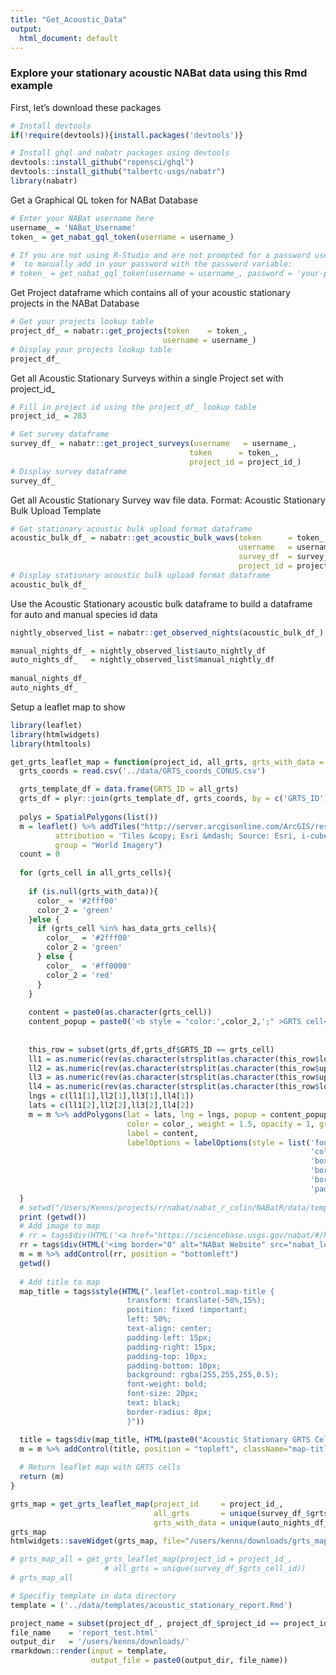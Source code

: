 ```yaml
---
title: "Get_Acoustic_Data"
output:
  html_document: default
---
```


### Explore your stationary acoustic NABat data using this Rmd example


First, let's download these packages
```r
# Install devtools
if(!require(devtools)){install.packages('devtools')}

# Install ghql and nabatr packages using devtools
devtools::install_github("ropensci/ghql")
devtools::install_github("talbertc-usgs/nabatr")
library(nabatr)
```

Get a Graphical QL token for NABat Database
```r
# Enter your NABat username here
username_ = 'NABat_Username'
token_ = get_nabat_gql_token(username = username_)

# If you are not using R-Studio and are not prompted for a password use this code below
#  to manually add in your password with the password variable:
# token_ = get_nabat_gql_token(username = username_, password = 'your-password')
```

Get Project dataframe which contains all of your acoustic stationary 
  projects in the NABat Database
```r
# Get your projects lookup table
project_df_ = nabatr::get_projects(token    = token_, 
                                  username = username_)
# Display your projects lookup table
project_df_
```

Get all Acoustic Stationary Surveys within a single Project set with project_id_
```r
# Fill in project id using the project_df_ lookup table
project_id_ = 283

# Get survey dataframe 
survey_df_ = nabatr::get_project_surveys(username   = username_,
                                        token      = token_,
                                        project_id = project_id_)
# Display survey dataframe
survey_df_
```

Get all Acoustic Stationary Survey wav file data.  Format: Acoustic Stationary Bulk Upload Template
```r
# Get stationary acoustic bulk upload format dataframe
acoustic_bulk_df_ = nabatr::get_acoustic_bulk_wavs(token      = token_, 
                                                   username   = username_, 
                                                   survey_df  = survey_df_,
                                                   project_id = project_id_)
# Display stationary acoustic bulk upload format dataframe
acoustic_bulk_df_
```

Use the Acoustic Stationary acoustic bulk dataframe to build a dataframe for auto and manual species 
  id data
```r
nightly_observed_list = nabatr::get_observed_nights(acoustic_bulk_df_)

manual_nights_df_ = nightly_observed_list$auto_nightly_df
auto_nights_df_   = nightly_observed_list$manual_nightly_df
  
manual_nights_df_
auto_nights_df_
```

Setup a leaflet map to show 
```r
library(leaflet)
library(htmlwidgets)
library(htmltools)

get_grts_leaflet_map = function(project_id, all_grts, grts_with_data = NULL){
  grts_coords = read.csv('../data/GRTS_coords_CONUS.csv')

  grts_template_df = data.frame(GRTS_ID = all_grts)
  grts_df = plyr::join(grts_template_df, grts_coords, by = c('GRTS_ID'), type = "left")
  
  polys = SpatialPolygons(list())
  m = leaflet() %>% addTiles("http://server.arcgisonline.com/ArcGIS/rest/services/World_Imagery/MapServer/tile/{z}/{y}/{x}.jpg",
          attribution = 'Tiles &copy; Esri &mdash; Source: Esri, i-cubed, USDA, USGS, AEX, GeoEye, Getmapping, Aerogrid, IGN, IGP, UPR-EGP, and the GIS User Community',
          group = "World Imagery")
  count = 0
  
  for (grts_cell in all_grts_cells){
    
    if (is.null(grts_with_data)){
      color_ = '#2fff00'
      color_2 = 'green'
    }else {
      if (grts_cell %in% has_data_grts_cells){
        color_  = '#2fff00'
        color_2 = 'green'
      } else { 
        color_  = '#ff0000'
        color_2 = 'red'
      }
    }
    
    content = paste0(as.character(grts_cell))
    content_popup = paste0('<b style = "color:',color_2,';" >GRTS cell</b>', '<br> <div style = "color:', color_2, ';" >', content, '</div>')
    
    
    this_row = subset(grts_df,grts_df$GRTS_ID == grts_cell)
    ll1 = as.numeric(rev(as.character(strsplit(as.character(this_row$lowerleft),',')[[1]])))
    ll2 = as.numeric(rev(as.character(strsplit(as.character(this_row$upperleft),',')[[1]])))
    ll3 = as.numeric(rev(as.character(strsplit(as.character(this_row$upperright),',')[[1]])))
    ll4 = as.numeric(rev(as.character(strsplit(as.character(this_row$lowerright),',')[[1]])))
    lngs = c(ll1[1],ll2[1],ll3[1],ll4[1])
    lats = c(ll1[2],ll2[2],ll3[2],ll4[2])
    m = m %>% addPolygons(lat = lats, lng = lngs, popup = content_popup, 
                          color = color_, weight = 1.5, opacity = 1, group = color_,
                          label = content, 
                          labelOptions = labelOptions(style = list('font-size' = '14px',
                                                                   'color' = color_2,
                                                                   'box-shadow' = '3px 3px rgba(0,0,0,0.25)',
                                                                   'border-color' = 'rgba(0,0,0,0.5)',
                                                                   'border-radius' = '5px',
                                                                   'padding' = '5px 5px 5px 5px'))) # top, right, bottom, left
  }
  # setwd("/Users/Kenns/projects/r/nabat/nabat_r_colin/NABatR/data/templates/")
  print (getwd())
  # Add image to map
  # rr = tags$div(HTML('<a href="https://sciencebase.usgs.gov/nabat/#/home"><img border="0" alt="NABat Website" src="/Users/Kenns/projects/r/nabat/nabat_r_colin/NABatR/data/templates/nabat_logo.png" width="150" height="50"></a>'))
  rr = tags$div(HTML('<img border="0" alt="NABat Website" src="nabat_logo.png" width="150" height="50">'))
  m = m %>% addControl(rr, position = "bottomleft")
  getwd()
  
  # Add title to map
  map_title = tags$style(HTML(".leaflet-control.map-title { 
                          transform: translate(-50%,15%);
                          position: fixed !important;
                          left: 50%;
                          text-align: center;
                          padding-left: 15px; 
                          padding-right: 15px;
                          padding-top: 10px; 
                          padding-bottom: 10px; 
                          background: rgba(255,255,255,0.5);
                          font-weight: bold;
                          font-size: 20px;
                          text: black;
                          border-radius: 8px;
                          }"))

  title = tags$div(map_title, HTML(paste0("Acoustic Stationary GRTS Cells for Project: "),project_id))
  m = m %>% addControl(title, position = "topleft", className="map-title")
  
  # Return leaflet map with GRTS cells
  return (m)
}

grts_map = get_grts_leaflet_map(project_id     = project_id_,
                                all_grts       = unique(survey_df_$grts_cell_id),
                                grts_with_data = unique(auto_nights_df_$GRTS))
grts_map
htmlwidgets::saveWidget(grts_map, file="/users/kenns/downloads/grts_map_testing.html")

# grts_map_all = get_grts_leaflet_map(project_id = project_id_,
                     # all_grts = unique(survey_df_$grts_cell_id))
# grts_map_all
```


```r
  
# Specifiy template in data directory
template = ('../data/templates/acoustic_stationary_report.Rmd')

project_name = subset(project_df_, project_df_$project_id == project_id_)$project_name
file_name    = 'report_test.html'
output_dir   = '/users/kenns/downloads/'
rmarkdown::render(input = template,
                  output_file = paste0(output_dir, file_name))
```









